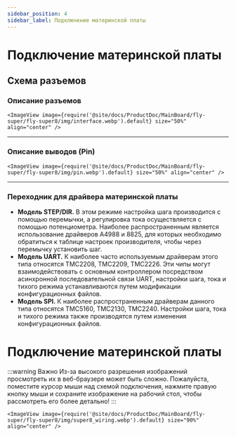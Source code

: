 ```yaml
---
sidebar_position: 4
sidebar_label: Подключение материнской платы
---
```





# Подключение материнской платы

## Схема разъемов

### Описание разъемов

    <ImageView image={require('@site/docs/ProductDoc/MainBoard/fly-super/fly-super8/img/interface.webp').default} size="50%" align="center" />

----

### Описание выводов (Pin)

    <ImageView image={require('@site/docs/ProductDoc/MainBoard/fly-super/fly-super8/img/pin.webp').default} size="50%" align="center" />

---

### Переходник для драйвера материнской платы

* **Модель STEP/DIR.** В этом режиме настройка шага производится с помощью перемычки, а регулировка тока осуществляется с помощью потенциометра. Наиболее распространенным является использование драйверов A4988 и 8825, для которых необходимо обратиться к таблице настроек производителя, чтобы через перемычку установить шаг.
* **Модель UART.** К наиболее часто используемым драйверам этого типа относятся TMC2208, TMC2209, TMC2226. Эти чипы могут взаимодействовать с основным контроллером посредством асинхронной последовательной связи UART, настройки шага, тока и тихого режима устанавливаются путем модификации конфигурационных файлов.
* **Модель SPI.** К наиболее распространенным драйверам данного типа относятся TMC5160, TMC2130, TMC2240. Настройки шага, тока и тихого режима также производятся путем изменения конфигурационных файлов.

# Подключение материнской платы

:::warning Важно
Из-за высокого разрешения изображений просмотреть их в веб-браузере может быть сложно. Пожалуйста, поместите курсор мыши над схемой подключения, нажмите правую кнопку мыши и сохраните изображение на рабочий стол, чтобы рассмотреть его более детально!
:::

    <ImageView image={require('@site/docs/ProductDoc/MainBoard/fly-super/fly-super8/img/super8_wiring.webp').default} size="90%" align="center" />
